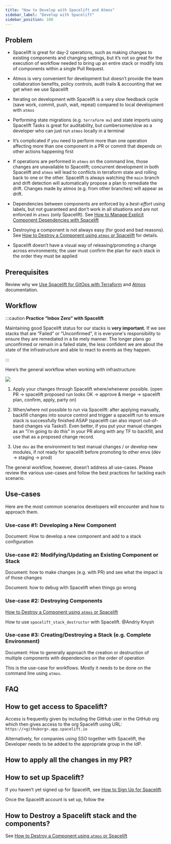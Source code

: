 ```yaml
---
title: "How to Develop with Spacelift and Atmos"
sidebar_label: "Develop with Spacelift"
sidebar_position: 100
---
```


## Problem

- Spacelift is great for day-2 operations, such as making changes to existing components and changing settings, but it’s not so great for the execution of workflow needed to bring up an entire stack or modify lots of components within a single Pull Request.

- Atmos is very convenient for development but doesn’t provide the team collaboration benefits, policy controls, audit trails & accounting that we get when we use Spacelift

- Iterating on development with Spacelift is a very slow feedback cycle (save work, commit, push, wait, repeat) compared to local development with `atmos`

- Performing state migrations (e.g. `terraform mv`) and state imports using Spacelift Tasks is great for auditability, but cumbersome/slow as a developer who can just run `atmos` locally in a terminal

- It’s complicated if you need to perform more than one operation affecting more than one component in a PR or commit that depends on other actions happening first

- If operations are performed in `atmos` on the command line, those changes are unavailable to Spacelift; concurrent development in both Spacelift and `atmos` will lead to conflicts in terraform state and rolling back to one or the other. Spacelift is always watching the `main` branch and drift detection will automatically propose a plan to remediate the drift. Changes made by atmos (e.g. from other branches) will appear as drift.

- Dependencies between components are enforced by a _best-effort_ using labels, but not guaranteed and don’t work in all situations and are not enforced in `atmos` (only Spacelift). See [How to Manage Explicit Component Dependencies with Spacelift](/layers/spacelift/tutorials/how-to-manage-explicit-component-dependencies-with-spacelift)

- Destroying a component is not always easy (for good and bad reasons). See [How to Destroy a Component using `atmos` or Spacelift](/layers/spacelift/tutorials/how-to-destroy-a-component-using-atmos-or-spacelift) for details.

- Spacelift doesn’t have a visual way of releasing/promoting a change across environments; the user must confirm the plan for each stack in the order they must be applied

## Prerequisites

Review why we [Use Spacelift for GitOps with Terraform](/resources/adrs/adopted/use-spacelift-for-gitops-with-terraform) and [Atmos](/resources/legacy/fundamentals/atmos) documentation.

## Workflow

:::caution
**Practice “Inbox Zero” with Spacelift**

Maintaining good Spacelift status for our stacks is **very important.** If we see stacks that are “Failed” or “Unconfirmed”, it is everyone's responsibility to ensure they are remediated in a tie mely manner. The longer plans go unconfirmed or remain in a failed state, the less confident we are about the state of the infrastructure and able to react to events as they happen.

:::

Here’s the general workflow when working with infrastructure:

<img src="/assets/refarch/cleanshot-2021-10-17-at-15.53.14@2x-20211017-205340.png" /><br/>

1. Apply your changes through Spacelift where/whenever possible.
(open PR → spacelift proposed run looks OK → approve & merge → spacelift plan, confirm, apply, party on)

2. When/where not possible to run via Spacelift: after applying manually, backfill changes into source control and trigger a spacelift run to ensure stack is successfully finished ASAP
(spacelift can also import out-of-band changes via Tasks!). Even better, if you put your manual changes as an "I'm going to do _this_" in your PR along with any TF to backfill, and use that as a proposed change record.

3. Use `dev` as the environment to test manual changes / or develop new modules, if not ready for spacelift before promoting to other envs
(dev → staging → prod)

The general workflow, however, doesn’t address all use-cases. Please review the various use-cases and follow the best practices for tackling each scenario.

## Use-cases

Here are the most common scenarios developers will encounter and how to approach them.

### Use-case #1: Developing a New Component

Document: How to develop a new component and add to a stack configuration

### Use-case #2: Modifying/Updating an Existing Component or Stack

Document: how to make changes (e.g. with PR) and see what the impact is of those changes

Document: how to debug with Spacelift when things go wrong

### Use-case #2: Destroying Components

[How to Destroy a Component using `atmos` or Spacelift](/layers/spacelift/tutorials/how-to-destroy-a-component-using-atmos-or-spacelift)

How to use `spacelift_stack_destructor` with Spacelift. @Andriy Knysh

### Use-case #3: Creating/Destroying a Stack (e.g. Complete Environment)

Document: How to generally approach the creation or destruction of multiple components with dependencies on the order of operation

This is the use-case for workflows. Mostly it needs to be done on the command line using `atmos`.

## FAQ

## How to get access to Spacelift?

Access is frequently given by including the GitHub user in the GitHub org which then gives access to the org Spacelift using URL: `https://<githuborg>.app.spacelift.io`

Alternatively, for companies using SSO together with Spacelift, the Developer needs to be added to the appropriate group in the IdP.

## How to apply all the changes in my PR?

## How to set up Spacelift?

If you haven’t yet signed up for Spacelift, see [How to Sign Up for Spacelift](/layers/spacelift/spacelift).

Once the Spacelift account is set up, follow the

## How to Destroy a Spacelift stack and the components?

See [How to Destroy a Component using `atmos` or Spacelift](/layers/spacelift/tutorials/how-to-destroy-a-component-using-atmos-or-spacelift)


